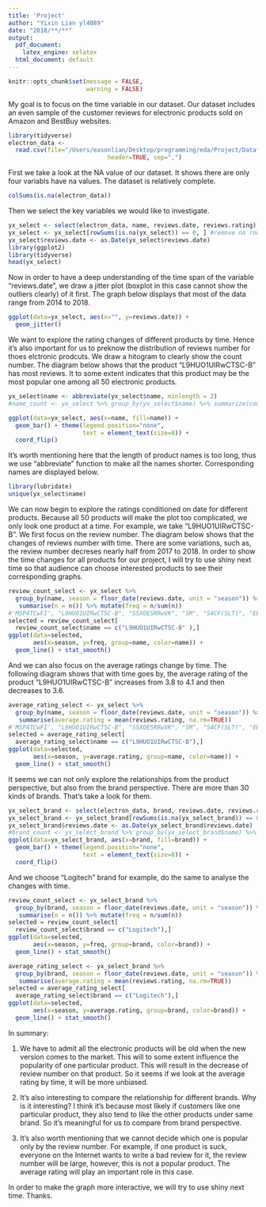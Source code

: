 ```yaml
---
title: 'Project'
author: "Yixin Lian yl4089"
date: "2018/**/**"
output:
  pdf_document: 
    latex_engine: xelatex
  html_document: default
---
```


```r
knitr::opts_chunk$set(message = FALSE,
                      warning = FALSE)
```

My goal is to focus on the time variable in our dataset. Our dataset includes an even sample of the customer reviews for electronic products sold on Amazon and BestBuy websites. 
```r
library(tidyverse)
electron_data <- 
  read.csv(file="/Users/easonlian/Desktop/programming/eda/Project/DatafinitiElectronicsProductData.csv", 
                            header=TRUE, sep=",")

```


First we take a look at the NA value of our dataset. It shows there are only four variabls have na values. The dataset is relatively complete. 

```r
colSums(is.na(electron_data))
```

Then we select the key variables we would like to investigate. 

```r
yx_select <- select(electron_data, name, reviews.date, reviews.rating)
yx_select <- yx_select[rowSums(is.na(yx_select)) == 0, ] #remove na rows
yx_select$reviews.date <- as.Date(yx_select$reviews.date)
library(ggplot2)
library(tidyverse)
head(yx_select)
```

Now in order to have a deep understanding of the time span of the variable "reviews.date", we draw a jitter plot (boxplot in this case cannot show the outliers clearly) of it first. The graph below displays that most of the data range from 2014 to 2018. 


```r
ggplot(data=yx_select, aes(x="", y=reviews.date)) + 
  geom_jitter()

```

We want to explore the rating changes of different products by time. Hence it's also important for us to preknow the distribution of reviews number for thoes elctronic prodcuts. We draw a hitogram to clearly show the count number. The diagram below shows that the product "L9HUO1UIRwCTSC-B" has most reviews. It to some extent indicates that this product may be the most popular one among all 50 electronic products.

```r
yx_select$name <- abbreviate(yx_select$name, minlength = 2)
#name_count <- yx_select %>% group_by(yx_select$name) %>% summarize(count=n())

ggplot(data=yx_select, aes(x=name, fill=name)) + 
  geom_bar() + theme(legend.position="none", 
                     text = element_text(size=8)) +
  coord_flip()
```

It's worth mentioning here that the length of product names is too long, thus we use "abbreviate" function to make all the names shorter. Corresponding names are displayed below.  

```r
library(lubridate)
unique(yx_select$name)
```

We can now begin to explore the ratings conditioned on date for different products. Because all 50 products will make the plot too complicated, we only look one product at a time. For example, we take "L9HUO1UIRwCTSC-B". We first focus on the review number. The diagram below shows that the changes of reviews number with time. There are some variations, such as, the review number decreses nearly half from 2017 to 2018. In order to show the time changes for all products for our project, I will try to use shiny next time so that audience can choose interested products to see their corresponding graphs. 

```r
review_count_select <- yx_select %>% 
  group_by(name, season = floor_date(reviews.date, unit = "season")) %>% 
   summarise(n = n()) %>% mutate(freq = n/sum(n))
#'MSP4TCwFI', "L9HUO1UIRwCTSC-B", "SSXOESRRwVK", "SM", "S4CF(SLT(", "EE7AWH(" 
selected = review_count_select[
  review_count_select$name == c("L9HUO1UIRwCTSC-B" ),]
ggplot(data=selected, 
       aes(x=season, y=freq, group=name, color=name)) +
  geom_line() + stat_smooth()
```

And we can also focus on the average ratings change by time. The following diagram shows that with time goes by, the average rating of the product "L9HUO1UIRwCTSC-B" increases from 3.8 to 4.1 and then decreases to 3.6. 

```r
average_rating_select <- yx_select %>% 
  group_by(name, season = floor_date(reviews.date, unit = "season")) %>% 
   summarise(average.rating = mean(reviews.rating, na.rm=TRUE))
#'MSP4TCwFI', "L9HUO1UIRwCTSC-B", "SSXOESRRwVK", "SM", "S4CF(SLT(", "EE7AWH(" 
selected = average_rating_select[
  average_rating_select$name == c("L9HUO1UIRwCTSC-B"),]
ggplot(data=selected, 
       aes(x=season, y=average.rating, group=name, color=name)) +
  geom_line() + stat_smooth()
```

It seems we can not only explore the relationships from the product perspective, but also from the brand perspective. There are more than 30 kinds of brands. That's take a look for them. 

```r
yx_select_brand <- select(electron_data, brand, reviews.date, reviews.rating)
yx_select_brand <- yx_select_brand[rowSums(is.na(yx_select_brand)) == 0, ] #remove na rows
yx_select_brand$reviews.date <- as.Date(yx_select_brand$reviews.date)
#brand_count <- yx_select_brand %>% group_by(yx_select_brand$name) %>% summarize(count=n())
ggplot(data=yx_select_brand, aes(x=brand, fill=brand)) + 
  geom_bar() + theme(legend.position="none", 
                     text = element_text(size=8)) +
  coord_flip()
```

And we choose "Logitech" brand for example, do the same to analyse the changes with time. 

```r
review_count_select <- yx_select_brand %>% 
  group_by(brand, season = floor_date(reviews.date, unit = "season")) %>% 
   summarise(n = n()) %>% mutate(freq = n/sum(n))
selected = review_count_select[
  review_count_select$brand == c("Logitech"),]
ggplot(data=selected, 
       aes(x=season, y=freq, group=brand, color=brand)) +
  geom_line() + stat_smooth()
```


```r

average_rating_select <- yx_select_brand %>% 
  group_by(brand, season = floor_date(reviews.date, unit = "season")) %>% 
   summarise(average.rating = mean(reviews.rating, na.rm=TRUE))
selected = average_rating_select[
  average_rating_select$brand == c("Logitech"),]
ggplot(data=selected, 
       aes(x=season, y=average.rating, group=brand, color=brand)) +
  geom_line() + stat_smooth()
```

In summary:

1. We have to admit all the electronic products will be old when the new version comes to the market. This will to some extent influence the popularity of one particular product. This will result in the decrease of review number on that product. So it seems if we look at the average rating by time, it will be more unbiased. 

2. It's also interesting to compare the relationship for different brands. Why is it interesting? I think it's because most likely if customers like one particular product, they also tend to like the other products under same brand. So it's meaningful for us to compare from brand perspective. 

3. It's also worth mentioning that we cannot decide which one is popular only by the review number. For example, if one product is suck, everyone on the Internet wants to write a bad review for it, the review number will be large, however, this is not a popular product. The average rating will play an important role in this case. 

In order to make the graph more interactive, we will try to use shiny next time. Thanks.





